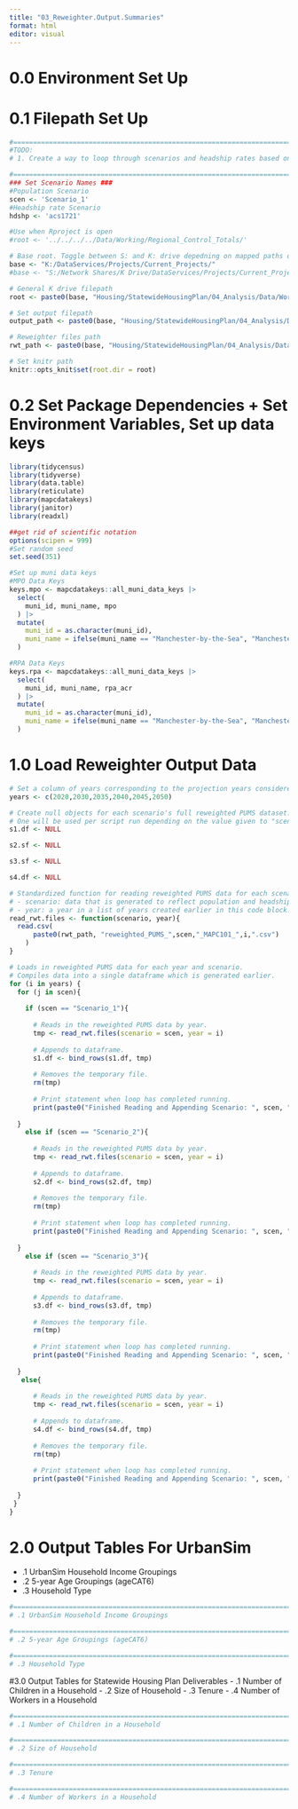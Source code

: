 ```yaml
---
title: "03_Reweighter.Output.Summaries"
format: html
editor: visual
---
```


# 0.0 Environment Set Up

# 0.1 Filepath Set Up

```r
#===============================================================================
#TODO: 
# 1. Create a way to loop through scenarios and headship rates based on a list

#===============================================================================
### Set Scenario Names ###
#Population Scenario
scen <- 'Scenario_1'
#Headship rate Scenario
hdshp <- 'acs1721'

#Use when Rproject is open
#root <- '../../../../Data/Working/Regional_Control_Totals/'

# Base root. Toggle between S: and K: drive depedning on mapped paths on your computer
base <- "K:/DataServices/Projects/Current_Projects/"
#base <- "S:/Network Shares/K Drive/DataServices/Projects/Current_Projects/"

# General K drive filepath
root <- paste0(base, "Housing/StatewideHousingPlan/04_Analysis/Data/Working/Regional_Control_Totals/")

# Set output filepath
output_path <- paste0(base, "Housing/StatewideHousingPlan/04_Analysis/Data/Working/Regional_Control_Totals/", scen, "/")

# Reweighter files path
rwt_path <- paste0(base, "Housing/StatewideHousingPlan/04_Analysis/Data/Working/Reweighter/", scen, "/Output_Files/")

# Set knitr path
knitr::opts_knit$set(root.dir = root)
```

# 0.2 Set Package Dependencies + Set Environment Variables, Set up data keys

```r
library(tidycensus)
library(tidyverse)
library(data.table)
library(reticulate)
library(mapcdatakeys)
library(janitor)
library(readxl)

##get rid of scientific notation
options(scipen = 999)
#Set random seed
set.seed(351)

#Set up muni data keys
#MPO Data Keys
keys.mpo <- mapcdatakeys::all_muni_data_keys |> 
  select(
    muni_id, muni_name, mpo
  ) |> 
  mutate(
    muni_id = as.character(muni_id),
    muni_name = ifelse(muni_name == "Manchester-by-the-Sea", "Manchester", muni_name)
  )

#RPA Data Keys
keys.rpa <- mapcdatakeys::all_muni_data_keys |> 
  select(
    muni_id, muni_name, rpa_acr
  ) |> 
  mutate(
    muni_id = as.character(muni_id),
    muni_name = ifelse(muni_name == "Manchester-by-the-Sea", "Manchester", muni_name)
  )
```

# 1.0 Load Reweighter Output Data

```r
# Set a column of years corresponding to the projection years considered
years <- c(2020,2030,2035,2040,2045,2050)

# Create null objects for each scenario's full reweighted PUMS dataset. 
# One will be used per script run depending on the value given to "scen" at the outset of the script.
s1.df <- NULL

s2.sf <- NULL

s3.sf <- NULL

s4.df <- NULL

# Standardized function for reading reweighted PUMS data for each scenario and projection year.
# - scenario: data that is generated to reflect population and headship rate scenarios. See xx for further detail
# - year: a year in a list of years created earlier in this code block. Typically in 5-year or 10-year intervals.
read_rwt.files <- function(scenario, year){
  read.csv(
      paste0(rwt_path, "reweighted_PUMS_",scen,"_MAPC101_",i,".csv")
    )
}

# Loads in reweighted PUMS data for each year and scenario.
# Compiles data into a single dataframe which is generated earlier.
for (i in years) {
  for (j in scen){
    
    if (scen == "Scenario_1"){
    
      # Reads in the reweighted PUMS data by year.
      tmp <- read_rwt.files(scenario = scen, year = i)
    
      # Appends to dataframe.
      s1.df <- bind_rows(s1.df, tmp)
    
      # Removes the temporary file.
      rm(tmp)
    
      # Print statement when loop has completed running.
      print(paste0("Finished Reading and Appending Scenario: ", scen, " for Year: ", i))
  
  }
    else if (scen == "Scenario_2"){
    
      # Reads in the reweighted PUMS data by year.
      tmp <- read_rwt.files(scenario = scen, year = i)
    
      # Appends to dataframe.
      s2.df <- bind_rows(s2.df, tmp)
    
      # Removes the temporary file.
      rm(tmp)
    
      # Print statement when loop has completed running.
      print(paste0("Finished Reading and Appending Scenario: ", scen, " for Year: ", i))
    
  }
    else if (scen == "Scenario_3"){
    
      # Reads in the reweighted PUMS data by year.
      tmp <- read_rwt.files(scenario = scen, year = i)
    
      # Appends to dataframe.
      s3.df <- bind_rows(s3.df, tmp)
    
      # Removes the temporary file.
      rm(tmp)
    
      # Print statement when loop has completed running.
      print(paste0("Finished Reading and Appending Scenario: ", scen, " for Year: ", i))
    
  }
   else{
    
      # Reads in the reweighted PUMS data by year.
      tmp <- read_rwt.files(scenario = scen, year = i)
    
      # Appends to dataframe.
      s4.df <- bind_rows(s4.df, tmp)
    
      # Removes the temporary file.
      rm(tmp)
    
      # Print statement when loop has completed running.
      print(paste0("Finished Reading and Appending Scenario: ", scen, " for Year: ", i))
    
  }
 }
}

```

# 2.0 Output Tables For UrbanSim
- .1 UrbanSim Household Income Groupings
- .2 5-year Age Groupings (ageCAT6)
- .3 Household Type
```r
#===============================================================================
# .1 UrbanSim Household Income Groupings

#===============================================================================
# .2 5-year Age Groupings (ageCAT6)

#===============================================================================
# .3 Household Type
```

#3.0 Output Tables for Statewide Housing Plan Deliverables
- .1 Number of Children in a Household
- .2 Size of Household
- .3 Tenure
- .4 Number of Workers in a Household
```r
#===============================================================================
# .1 Number of Children in a Household

#===============================================================================
# .2 Size of Household

#===============================================================================
# .3 Tenure

#===============================================================================
# .4 Number of Workers in a Household
```